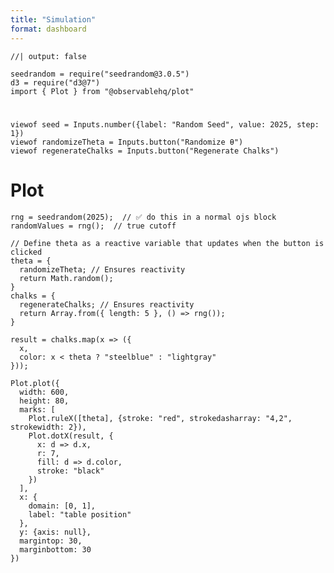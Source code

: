 ```yaml
---
title: "Simulation"
format: dashboard
---
```


```ojs
//| output: false

seedrandom = require("seedrandom@3.0.5")
d3 = require("d3@7")
import { Plot } from "@observablehq/plot"
```

# {.sidebar}

```ojs
viewof seed = Inputs.number({label: "Random Seed", value: 2025, step: 1})
viewof randomizeTheta = Inputs.button("Randomize θ")
viewof regenerateChalks = Inputs.button("Regenerate Chalks")
```

# Plot

```ojs

rng = seedrandom(2025);  // ✅ do this in a normal ojs block
randomValues = rng();  // true cutoff

// Define theta as a reactive variable that updates when the button is clicked
theta = {
  randomizeTheta; // Ensures reactivity
  return Math.random();
}
chalks = {
  regenerateChalks; // Ensures reactivity
  return Array.from({ length: 5 }, () => rng());
}

result = chalks.map(x => ({
  x,
  color: x < theta ? "steelblue" : "lightgray"
}));

Plot.plot({
  width: 600,
  height: 80,
  marks: [
    Plot.ruleX([theta], {stroke: "red", strokedasharray: "4,2", strokewidth: 2}),
    Plot.dotX(result, {
      x: d => d.x,
      r: 7,
      fill: d => d.color,
      stroke: "black"
    })
  ],
  x: {
    domain: [0, 1],
    label: "table position"
  },
  y: {axis: null},
  margintop: 30,
  marginbottom: 30
})
```
